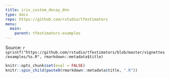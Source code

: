 ```yaml
---
title: iris_custom_decay_dnn
type: docs
repo: https://github.com/rstudio/tfestimators
menu:
  main:
    parent: tfestimators-examples
---
```


<div class="source-ref">
<span class="caption">Source: </span>`r sprintf("https://github.com/rstudio/tfestimators/blob/master/vignettes/examples/%s.R", rmarkdown::metadata$title)`
</div>

```r
knitr::opts_chunk$set(eval = FALSE)
knitr::spin_child(paste0(rmarkdown::metadata$title, ".R"))
```


